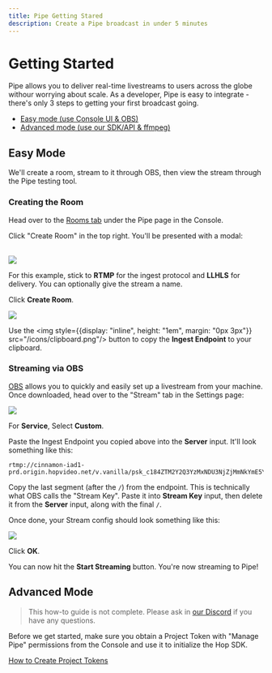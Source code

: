 ```yaml
---
title: Pipe Getting Stared
description: Create a Pipe broadcast in under 5 minutes
---
```



# Getting Started

Pipe allows you to deliver real-time livestreams to users across the globe withour worrying about scale. As a developer, Pipe is easy to integrate - there's only 3 steps to getting your first broadcast going.

- [Easy mode (use Console UI & OBS)](#easy-mode)
- [Advanced mode (use our SDK/API & ffmpeg)](#advanced-mode)

## Easy Mode

We'll create a room, stream to it through OBS, then view the stream through the Pipe testing tool.

### Creating the Room

Head over to the [Rooms tab](https://console.hop.io/pipe/rooms) under the Pipe page in the Console.

Click "Create Room" in the top right. You'll be presented with a modal:

<br />

<Bleed>
<Image height={400} objectFit={'contain'} src={crModal} />
</Bleed>

For this example, stick to **RTMP** for the ingest protocol and **LLHLS** for delivery. You can optionally give the stream a name.

Click **Create Room**.

<Bleed>
<Image height={400} objectFit={'contain'} src={rcModal}/>
</Bleed>

Use the <span><img style={{display: "inline", height: "1em", margin: "0px 3px"}} src="/icons/clipboard.png"/></span> button to copy the **Ingest Endpoint** to your clipboard.

### Streaming via OBS
[OBS](https://obsproject.com/) allows you to quickly and easily set up a livestream from your machine. Once downloaded, head over to the "Stream" tab in the Settings page:
<br />

<Bleed>
<Image height={400} objectFit={'contain'} src={obs1} />
</Bleed>

For **Service**, Select **Custom**.

Paste the Ingest Endpoint you copied above into the **Server** input. It'll look something like this:
```
rtmp://cinnamon-iad1-prd.origin.hopvideo.net/v.vanilla/psk_c184ZTM2Y2Q3YzMxNDU3NjZjMmNkYmE5YzQzNTI2MThhOV8zMjUyOTM4ODQzNjc0MjE1Nw
```

Copy the last segment (after the `/`) from the endpoint. This is technically what OBS calls the "Stream Key". Paste it into **Stream Key** input, then delete it from the **Server** input, along with the final `/`.

Once done, your Stream config should look something like this:
<br/>

<Bleed>
<Image objectFit={'contain'} src={obs2} />
</Bleed>

Click **OK**.

You can now hit the **Start Streaming** button. You're now streaming to Pipe!


## Advanced Mode

> This how-to guide is not complete. Please ask in [our Discord](https://discord.gg/hop) if you have any questions.

Before we get started, make sure you obtain a Project Token with "Manage Pipe" permissions from the Console and use it to initialize the Hop SDK. 

[How to Create Project Tokens](/reference/project_tokens#creating-project-tokens)